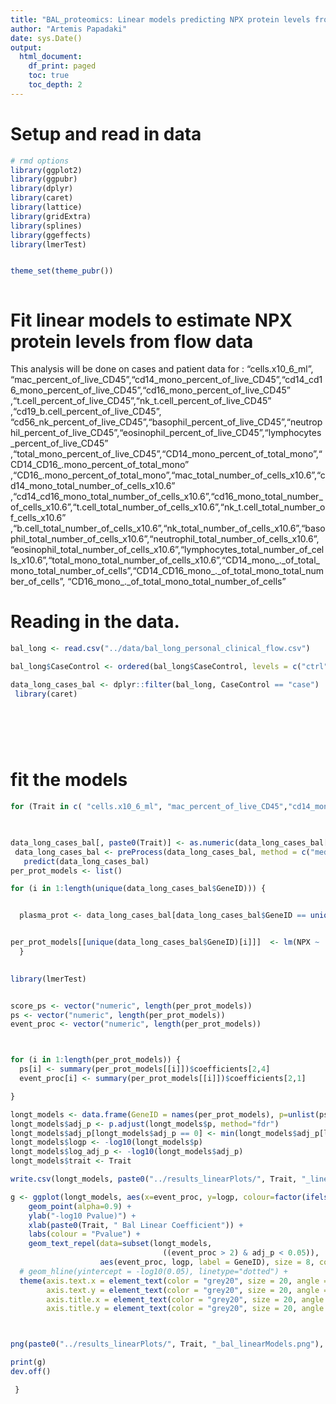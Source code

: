 ```yaml
---
title: "BAL_proteomics: Linear models predicting NPX protein levels from flow data"
author: "Artemis Papadaki"
date: sys.Date()
output:
  html_document:
    df_print: paged
    toc: true
    toc_depth: 2
---
```


# Setup and read in data

```r
# rmd options
library(ggplot2)
library(ggpubr)
library(dplyr)
library(caret)
library(lattice)
library(gridExtra)
library(splines)
library(ggeffects)
library(lmerTest)


theme_set(theme_pubr())



```

# Fit linear models to estimate NPX protein levels from flow data

This analysis will be done on cases and patient data for :
 "cells.x10_6_ml", "mac_percent_of_live_CD45","cd14_mono_percent_of_live_CD45","cd14_cd16_mono_percent_of_live_CD45","cd16_mono_percent_of_live_CD45" ,"t.cell_percent_of_live_CD45","nk_t.cell_percent_of_live_CD45" ,"cd19_b.cell_percent_of_live_CD45", "cd56_nk_percent_of_live_CD45","basophil_percent_of_live_CD45","neutrophil_percent_of_live_CD45","eosinophil_percent_of_live_CD45","lymphocytes_percent_of_live_CD45" ,"total_mono_percent_of_live_CD45","CD14_mono_percent_of_total_mono","CD14_CD16_.mono_percent_of_total_mono"  ,"CD16_.mono_percent_of_total_mono","mac_total_number_of_cells_x10.6","cd14_mono_total_number_of_cells_x10.6" ,"cd14_cd16_mono_total_number_of_cells_x10.6","cd16_mono_total_number_of_cells_x10.6","t.cell_total_number_of_cells_x10.6","nk_t.cell_total_number_of_cells_x10.6" ,"b.cell_total_number_of_cells_x10.6","nk_total_number_of_cells_x10.6","basophil_total_number_of_cells_x10.6","neutrophil_total_number_of_cells_x10.6", "eosinophil_total_number_of_cells_x10.6","lymphocytes_total_number_of_cells_x10.6","total_mono_total_number_of_cells_x10.6","CD14_mono_._of_total_mono_total_number_of_cells","CD14_CD16_mono_._of_total_mono_total_number_of_cells", "CD16_mono_._of_total_mono_total_number_of_cells"  



# Reading in the data.


```r


bal_long <- read.csv("../data/bal_long_personal_clinical_flow.csv")

bal_long$CaseControl <- ordered(bal_long$CaseControl, levels = c("ctrl" , "case"))

data_long_cases_bal <- dplyr::filter(bal_long, CaseControl == "case") 
 library(caret)

 
 
 
 

```




# fit the models

```r




for (Trait in c( "cells.x10_6_ml", "mac_percent_of_live_CD45","cd14_mono_percent_of_live_CD45","cd14_cd16_mono_percent_of_live_CD45","cd16_mono_percent_of_live_CD45" ,"t.cell_percent_of_live_CD45","nk_t.cell_percent_of_live_CD45" ,"cd19_b.cell_percent_of_live_CD45", "cd56_nk_percent_of_live_CD45","basophil_percent_of_live_CD45","neutrophil_percent_of_live_CD45","eosinophil_percent_of_live_CD45","lymphocytes_percent_of_live_CD45" ,"total_mono_percent_of_live_CD45","CD14_mono_percent_of_total_mono","CD14_CD16_.mono_percent_of_total_mono"  ,"CD16_.mono_percent_of_total_mono","mac_total_number_of_cells_x10.6","cd14_mono_total_number_of_cells_x10.6" ,"cd14_cd16_mono_total_number_of_cells_x10.6","cd16_mono_total_number_of_cells_x10.6","t.cell_total_number_of_cells_x10.6","nk_t.cell_total_number_of_cells_x10.6" ,"b.cell_total_number_of_cells_x10.6","nk_total_number_of_cells_x10.6","basophil_total_number_of_cells_x10.6","neutrophil_total_number_of_cells_x10.6", "eosinophil_total_number_of_cells_x10.6","lymphocytes_total_number_of_cells_x10.6","total_mono_total_number_of_cells_x10.6","CD14_mono_._of_total_mono_total_number_of_cells","CD14_CD16_mono_._of_total_mono_total_number_of_cells", "CD16_mono_._of_total_mono_total_number_of_cells"  )){   
   


data_long_cases_bal[, paste0(Trait)] <- as.numeric(data_long_cases_bal[, paste0(Trait)])
 data_long_cases_bal <- preProcess(data_long_cases_bal, method = c("medianImpute", "scale", "center")) %>%
   predict(data_long_cases_bal)     
per_prot_models <- list()

for (i in 1:length(unique(data_long_cases_bal$GeneID))) {


  plasma_prot <- data_long_cases_bal[data_long_cases_bal$GeneID == unique(data_long_cases_bal$GeneID)[i],]


per_prot_models[[unique(data_long_cases_bal$GeneID)[i]]]  <- lm(NPX ~  plasma_prot[,noquote(Trait)], data = plasma_prot)
  }
  

library(lmerTest)


score_ps <- vector("numeric", length(per_prot_models))
ps <- vector("numeric", length(per_prot_models))
event_proc <- vector("numeric", length(per_prot_models))



for (i in 1:length(per_prot_models)) {
  ps[i] <- summary(per_prot_models[[i]])$coefficients[2,4]
  event_proc[i] <- summary(per_prot_models[[i]])$coefficients[2,1]

}

longt_models <- data.frame(GeneID = names(per_prot_models), p=unlist(ps), event_proc=event_proc)
longt_models$adj_p <- p.adjust(longt_models$p, method="fdr")
longt_models$adj_p[longt_models$adj_p == 0] <- min(longt_models$adj_p[longt_models$adj_p != 0])
longt_models$logp <- -log10(longt_models$p)
longt_models$log_adj_p <- -log10(longt_models$adj_p)
longt_models$trait <- Trait

write.csv(longt_models, paste0("../results_linearPlots/", Trait, "_linearModels.csv"))

g <- ggplot(longt_models, aes(x=event_proc, y=logp, colour=factor(ifelse(adj_p < 0.05, "<0.05", "NS"), levels=c("NS", "<0.05")))) + geom_text_repel(aes(label=ifelse(log_adj_p > -log10(0.05), as.character(GeneID),'')),hjust=0,vjust=0,  nudge_x = 0.01, nudge_y = 0.3) +
    geom_point(alpha=0.9) +
    ylab("-log10 Pvalue)") +
    xlab(paste0(Trait, " Bal Linear Coefficient")) +
    labs(colour = "Pvalue") +
    geom_text_repel(data=subset(longt_models,
                                  ((event_proc > 2) & adj_p < 0.05)),
                    aes(event_proc, logp, label = GeneID), size = 8, color="steelblue") + 
  # geom_hline(yintercept = -log10(0.05), linetype="dotted") + 
  theme(axis.text.x = element_text(color = "grey20", size = 20, angle = 0, hjust = .5, vjust = .5, face = "plain"),
        axis.text.y = element_text(color = "grey20", size = 20, angle = 90, hjust = 1, vjust = 0, face = "plain"),  
        axis.title.x = element_text(color = "grey20", size = 20, angle = 0, hjust = .5, vjust = 0, face = "plain"),
        axis.title.y = element_text(color = "grey20", size = 20, angle = 90, hjust = .5, vjust = .5, face = "plain"))



png(paste0("../results_linearPlots/", Trait, "_bal_linearModels.png"), width = 1200, height=748)

print(g)
dev.off()

 }
 


```



